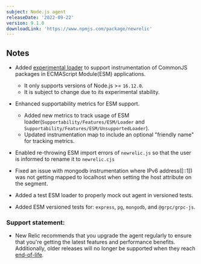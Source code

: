 ```yaml
---
subject: Node.js agent
releaseDate: '2022-09-22'
version: 9.1.0
downloadLink: 'https://www.npmjs.com/package/newrelic'
---
```


## Notes

* Added [experimental loader](https://nodejs.org/api/esm.html#loaders) to support instrumentation of CommonJS packages in ECMAScript Module(ESM) applications.
  * It only supports versions of Node.js >= `16.12.0`.
  * It is subject to change due to its experimental stability.

* Enhanced supportability metrics for ESM support.
  * Added new metrics to track usage of ESM loader(`Supportability/Features/ESM/Loader` and `Supportability/Features/ESM/UnsupportedLoader`).
  * Updated instrumentation map to include an optional "friendly name" for tracking metrics.

* Enabled re-throwing ESM import errors of `newrelic.js` so that the user is informed to rename it to `newrelic.cjs`

* Fixed an issue with mongodb instrumentation where IPv6 address([::1]) was not getting mapped to localhost when setting the host attribute on the segment.

* Added a test ESM loader to properly mock out agent in versioned tests.

* Added ESM versioned tests for: `express`, `pg`, `mongodb`, and `@grpc/grpc-js`.


### Support statement:

* New Relic recommends that you upgrade the agent regularly to ensure that you're getting the latest features and performance benefits. Additionally, older releases will no longer be supported when they reach [end-of-life](/docs/using-new-relic/cross-product-functions/install-configure/notification-changes-new-relic-saas-features-distributed-software).